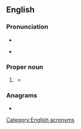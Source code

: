 {{also|fema}}
==English==

===Pronunciation===
* {{IPA|en|/ˈfimə/}}
* {{homophones|en|femur}} {{qualifier|non-rhotic accents}}

===Proper noun===
{{en-proper noun}}

# {{lb|en|US}} {{initialism of|en|{{w|Federal Emergency Management Agency}}}}
#* {{quote-journal|en|author=Christopher Flavelle|title=How Government Decisions Left Tennessee Exposed to Deadly Flooding|work=The New York Times|date=2021-08-26|url=https://www.nytimes.com/2021/08/26/climate/tennessee-flood-damage-impact.html|issn=0362-4331|passage='''FEMA''' produces maps showing which areas are at risk from flooding, so that homeowners, builders and local officials can make informed decisions about where and how to build houses.}}

===Anagrams===
* {{anagrams|en|a=aefm|FMEA|fame|mafe}}

[[Category:English acronyms]]